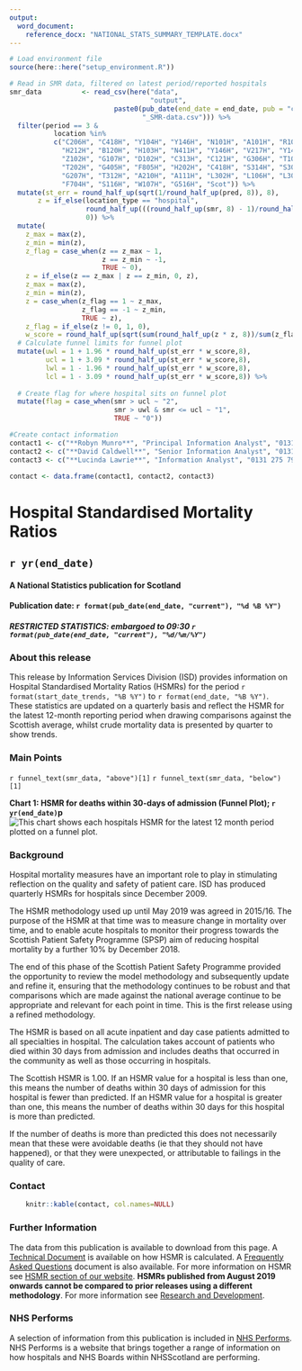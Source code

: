 ```yaml
---
output: 
  word_document:
    reference_docx: "NATIONAL_STATS_SUMMARY_TEMPLATE.docx"
---
```


```r

# Load environment file
source(here::here("setup_environment.R"))

# Read in SMR data, filtered on latest period/reported hospitals
smr_data          <- read_csv(here("data",
                                   "output",
                          paste0(pub_date(end_date = end_date, pub = "current"),
                                 "_SMR-data.csv"))) %>% 
  filter(period == 3 & 
           location %in% 
           c("C206H", "C418H", "Y104H", "Y146H", "N101H", "A101H", "R101H", 
             "H212H", "B120H", "H103H", "N411H", "Y146H", "V217H", "Y144H",
             "Z102H", "G107H", "D102H", "C313H", "C121H", "G306H", "T101H",
             "T202H", "G405H", "F805H", "H202H", "C418H", "S314H", "S308H",
             "G207H", "T312H", "A210H", "A111H", "L302H", "L106H", "L308H",
             "F704H", "S116H", "W107H", "G516H", "Scot")) %>% 
  mutate(st_err = round_half_up(sqrt(1/round_half_up(pred, 8)), 8),
       z = if_else(location_type == "hospital",
                   round_half_up(((round_half_up(smr, 8) - 1)/round_half_up(st_err,8)), 8),
                   0)) %>%
  mutate(
    z_max = max(z),
    z_min = min(z),
    z_flag = case_when(z == z_max ~ 1,
                       z == z_min ~ -1,
                       TRUE ~ 0),
    z = if_else(z == z_max | z == z_min, 0, z),
    z_max = max(z),
    z_min = min(z),
    z = case_when(z_flag == 1 ~ z_max,
                  z_flag == -1 ~ z_min,
                  TRUE ~ z),
    z_flag = if_else(z != 0, 1, 0),
    w_score = round_half_up(sqrt(sum(round_half_up(z * z, 8))/sum(z_flag)),8)) %>%
  # Calculate funnel limits for funnel plot
  mutate(uwl = 1 + 1.96 * round_half_up(st_err * w_score,8),
         ucl = 1 + 3.09 * round_half_up(st_err * w_score,8),
         lwl = 1 - 1.96 * round_half_up(st_err * w_score,8),
         lcl = 1 - 3.09 * round_half_up(st_err * w_score,8)) %>%  
  
  # Create flag for where hospital sits on funnel plot
  mutate(flag = case_when(smr > ucl ~ "2",
                          smr > uwl & smr <= ucl ~ "1",
                          TRUE ~ "0"))

#Create contact information
contact1 <- c("**Robyn Munro**", "Principal Information Analyst", "0131 275 6967", "Robyn.Munro@nhs.net")
contact2 <- c("**David Caldwell**", "Senior Information Analyst", "0131 275 7421", "David.Caldwell1@nhs.net")
contact3 <- c("**Lucinda Lawrie**", "Information Analyst", "0131 275 7929", "Lucinda.Lawrie1@nhs.net")

contact <- data.frame(contact1, contact2, contact3)
```

# Hospital Standardised Mortality Ratios
## `r yr(end_date)`
#### A National Statistics publication for Scotland

#### Publication date: `r format(pub_date(end_date, "current"), "%d %B %Y")`
##### RESTRICTED STATISTICS: embargoed to 09:30 `r format(pub_date(end_date, "current"), "%d/%m/%Y")`

### About this release

This release by Information Services Division (ISD) provides information on Hospital Standardised Mortality Ratios (HSMRs) for the period `r format(start_date_trends, "%B %Y")` to `r format(end_date, "%B %Y")`. These statistics are updated on a quarterly basis and reflect the HSMR for the latest 12-month reporting period when drawing comparisons against the Scottish average, whilst crude mortality data is presented by quarter to show trends.

### Main Points

`r funnel_text(smr_data, "above")[1]`
`r funnel_text(smr_data, "below")[1]`


**Chart 1: HSMR for deaths within 30-days of admission (Funnel Plot); `r yr(end_date)`p**
![This chart shows each hospitals HSMR for the latest 12 month period plotted on a funnel plot.](Funnel_Plot.png) \


### Background

Hospital mortality measures have an important role to play in stimulating reflection on the quality and safety of patient care. ISD has produced quarterly HSMRs for hospitals since December 2009.

The HSMR methodology used up until May 2019 was agreed in 2015/16. The purpose of the HSMR at that time was to measure change in mortality over time, and to enable acute hospitals to monitor their progress towards the Scottish Patient Safety Programme (SPSP) aim of reducing hospital mortality by a further 10% by December 2018.

The end of this phase of the Scottish Patient Safety Programme provided the opportunity to review the model methodology and subsequently update and refine it, ensuring that the methodology continues to be robust and that comparisons which are made against the national average continue to be appropriate and relevant for each point in time. This is the first release using a refined methodology. 

The HSMR is based on all acute inpatient and day case patients admitted to all specialties in hospital. The calculation takes account of patients who died within 30 days from admission and includes deaths that occurred in the community as well as those occurring in hospitals.

The Scottish HSMR is 1.00. If an HSMR value for a hospital is less than one, this means the number of deaths within 30 days of admission for this hospital is fewer than predicted. If an HSMR value for a hospital is greater than one, this means the number of deaths within 30 days for this hospital is more than predicted.

If the number of deaths is more than predicted this does not necessarily mean that these were avoidable deaths (ie that they should not have happened), or that they were unexpected, or attributable to failings in the quality of care.


### Contact

```r
    knitr::kable(contact, col.names=NULL)
```

### Further Information

The data from this publication is available to download from this page. 
A [Technical Document](http://www.isdscotland.org/Health-Topics/Quality-Indicators/HSMR/Methodology/_docs/HSMR_2016_technical_specification.pdf) is available on how HSMR is calculated. A [Frequently Asked Questions](http://www.isdscotland.org/Health-Topics/Quality-Indicators/HSMR/FAQ/) document is also available. For more information on HSMR see [HSMR section of our website](http://www.isdscotland.org/Health-Topics/Quality-Indicators/HSMR/). **HSMRs published from August 2019 onwards cannot be compared to prior releases using a different methodology**. For more information see [Research and Development](https://www.isdscotland.org/Health-Topics/Quality-Indicators/HSMR/Research-and-Development/).


### NHS Performs

A selection of information from this publication is included in [NHS Performs](http://www.nhsperforms.scot/). NHS Performs is a website that brings together a range of information on how hospitals and NHS Boards within NHSScotland are performing.


